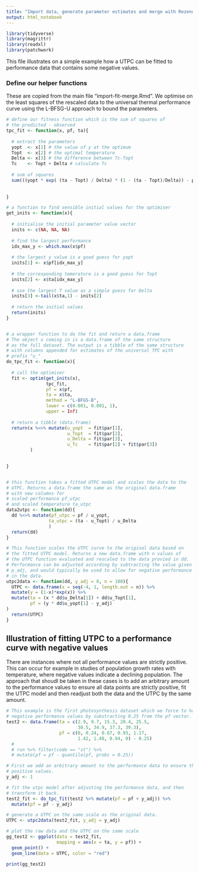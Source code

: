 ```yaml
---
title: "Import data, generate parameter estimates and merge with Rezende data"
output: html_notebook
---
```



```r
library(tidyverse)
library(magrittr)
library(readxl)
library(patchwork)
```

This file illustrates on a simple example how a UTPC can be fitted to performance data that contains some negative values. 







### Define our helper functions

These are copied from the main file "import-fit-merge.Rmd". We optimise on the least squares of the rescaled data to the universal thermal performance curve using the L-BFSG-U approach to bound the parameters. 

```r

# define our fitness function which is the sum of squares of 
# the predicted - observed
tpc_fit <- function(x, pf, ta){
  
  # extract the parameters
  yopt  <- x[1] # the value of y at the optimum
  Topt  <- x[2] # the optimal temperature
  Delta <- x[3] # the difference between Tc-Topt
  Tc    <- Topt + Delta # calculate Tc
  
  # sum of squares
  sum(((yopt * exp( (ta - Topt) / Delta) * (1 - (ta - Topt)/Delta)) - pf) ^ 2)
  
  
}

# a function to find sensible initial values for the optimiser
get_inits <- function(x){
  
  # initialise the initial parameter value vector
  inits <- c(NA, NA, NA)
  
  # find the largest performance
  idx_max_y <- which.max(x$pf)
  
  # the largest y value is a good guess for yopt
  inits[1] <- x$pf[idx_max_y]
  
  # the corresponding temerature is a good guess for Topt
  inits[2] <- x$ta[idx_max_y]
  
  # use the largest T value as a simple guess for Delta
  inits[3] <-tail(x$ta,1) - inits[2]
  
  # return the initial values
  return(inits)
}


# a wrapper function to do the fit and return a data.frame
# The object x coming in is a data.frame of the same structure
# as the full dataset. The output is a tibble of the same structure
# with columns appended for estimates of the universal TPC with 
# prefix "u_"
do_tpc_fit <- function(x){
  
  # call the optimiser
  fit <- optim(get_inits(x), 
               tpc_fit,
               pf = x$pf, 
               ta = x$ta,
               method = "L-BFGS-B",
               lower = c(0.001, 0.001, 1), 
               upper = Inf)
  
  # return a tibble (data.frame)
  return(x %<>% mutate(u_yopt  = fit$par[1],
                       u_Topt  = fit$par[2],
                       u_Delta = fit$par[3],
                       u_Tc    = fit$par[2] + fit$par[3])
         )

  
}


# this function takes a fitted UTPC model and scales the data to the 
# UTPC. Returns a data.frame the same as the original data.frame
# with new columns for 
# scaled performance pf_utpc 
# and scaled temperature ta_utpc
data2utpc <- function(dd){
  dd %<>% mutate(pf_utpc = pf / u_yopt,
                ta_utpc = (ta - u_Topt) / u_Delta
                )
  return(dd)
}

# This function scales the UTPC curve to the original data based on 
# the fitted UTPC model. Returns a new data.frame with n values of 
# the UTPC function evaluated and rescaled to the data provied in dd.
# Performance can be adjusted according by subtracting the value given in 
# p_adj, and would typically be used to allow for negative performance values
# in the data. 
utpc2data <- function(dd, y_adj = 0, n = 100){
  UTPC <- data.frame(x = seq(-4, 1, length.out = n)) %>%
  mutate(y = (1-x)*exp(x)) %>%
  mutate(ta = (x * dd$u_Delta[1]) + dd$u_Topt[1],
         pf = (y * dd$u_yopt[1] - y_adj)
)
  return(UTPC)
}
```

## Illustration of fitting UTPC to a performance curve with negative values

There are instances where not all performance values are strictly positive. This can occur for example in studies of population growth rates with temperature, where negative values indicate a declining population. The approach that shoudl be taken in these cases is to add an arbitrary amount to the performance values to ensure all data points are strictly positive, fit the UTPC model and then readjust both the data and the UTPC by the same amount. 

```r


# This example is the first photosynthesis dataset which we force to have 
# negative performance values by substracting 0.25 from the pf vector.
test2 <- data.frame(ta = c(2.9, 9.7, 15.3, 20.4, 25.5, 
                           30.5, 34.9, 37.3, 39.3),
                    pf = c(0, 0.24, 0.67, 0.93, 1.17, 
                           1.42, 1.49, 0.94, 0) - 0.25)
  # 
  # run %>% filter(code == "st") %>%
  # mutate(pf = pf - quantile(pf, probs = 0.25))

# First we add an arbitrary amount to the performance data to ensure they are 
# positive values. 
y_adj <- 1

# fit the utpc model after adjusting the performance data, and then 
# transform it back. 
test2_fit <- do_tpc_fit(test2 %>% mutate(pf = pf + y_adj)) %>% 
  mutate(pf = pf - y_adj)

# generate a UTPC on the same scale as the original data.
UTPC <- utpc2data(test2_fit, y_adj = y_adj)

# plot the raw data and the UTPC on the same scale
gg_test2 <- ggplot(data = test2_fit,
                   mapping = aes(x = ta, y = pf)) +
  geom_point() + 
  geom_line(data = UTPC, color = "red")

print(gg_test2)
```

